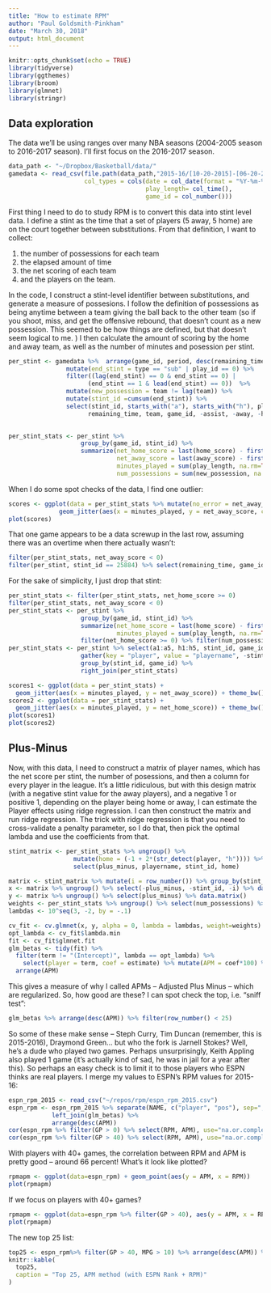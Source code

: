 ```yaml
---
title: "How to estimate RPM"
author: "Paul Goldsmith-Pinkham"
date: "March 30, 2018"
output: html_document
---
```


```r
knitr::opts_chunk$set(echo = TRUE)
library(tidyverse)
library(ggthemes)
library(broom)
library(glmnet)
library(stringr)
```

## Data exploration

The data we'll be using ranges over many NBA seasons (2004-2005 season to 2016-2017 season). I'll first focus on the 2016-2017 season.

```r

data_path <- "~/Dropbox/Basketball/data/"
gamedata <- read_csv(file.path(data_path,"2015-16/[10-20-2015]-[06-20-2016]-combined-stats.csv"),
                     col_types = cols(date = col_date(format = "%Y-%m-%d"),
                                      play_length= col_time(),
                                      game_id = col_number()))
```

First thing I need to do to study RPM is to convert this data into stint level data. 
I define a stint as the time that a set of players (5 away, 5 home) are on the court together between substitutions. 
From that definition, I want to collect:

1. the number of possessions for each team
2. the elapsed amount of time
3. the net scoring of each team
4. and the players on the team.

In the code, I construct a stint-level identifier between substitutions, and generate a measure of possesions. 
I follow the definition of possessions as being anytime between a team giving the ball back to the other team (so if you shoot, miss, and get the offensive rebound, that doesn't count as a new possession. This seemed to be how things are defined, but that doesn't seem logical to me. ) I then calculate the amount of scoring by the home and away team, as well as the number of minutes and posession per stint. 
```r
per_stint <- gamedata %>%  arrange(game_id, period, desc(remaining_time)) %>% 
                mutate(end_stint = type == "sub" | play_id == 0) %>% 
                filter((lag(end_stint) == 0 & end_stint == 0) |
                      (end_stint == 1 & lead(end_stint) == 0))  %>% 
                mutate(new_possession = team != lag(team)) %>%
                mutate(stint_id =cumsum(end_stint)) %>% 
                select(stint_id, starts_with("a"), starts_with("h"), play_length, period, new_possession, 
                      remaining_time, team, game_id, -assist, -away, -home, event_type)
                      

per_stint_stats <- per_stint %>%
                    group_by(game_id, stint_id) %>% 
                    summarize(net_home_score = last(home_score) - first(home_score), 
                              net_away_score = last(away_score) - first(away_score),
                              minutes_played = sum(play_length, na.rm=TRUE), 
                              num_possessions = sum(new_possession, na.rm=TRUE))
```

When I do some spot checks of the data, I find one outlier:
```r
scores <- ggplot(data = per_stint_stats %>% mutate(no_error = net_away_score >= 0)) + 
              geom_jitter(aes(x = minutes_played, y = net_away_score, color=no_error)) + theme_bw()
plot(scores)
```

That one game appears to be a data screwup in the last row, assuming there was an overtime when there actually wasn't:
```r
filter(per_stint_stats, net_away_score < 0)
filter(per_stint, stint_id == 25884) %>% select(remaining_time, game_id, period, event_type, home_score, away_score)
```

For the sake of simplicity, I just drop that stint: 
```r
per_stint_stats <- filter(per_stint_stats, net_home_score >= 0)
filter(per_stint_stats, net_away_score < 0)
per_stint_stats <- per_stint %>%
                    group_by(game_id, stint_id) %>% 
                    summarize(net_home_score = last(home_score) - first(home_score), net_away_score = last(away_score) - first(away_score),
                              minutes_played = sum(play_length, na.rm=TRUE), num_possessions = sum(new_possession, na.rm=TRUE)) %>%
                    filter(net_home_score >= 0) %>% filter(num_possessions != 0)
per_stint_stats <- per_stint %>% select(a1:a5, h1:h5, stint_id, game_id) %>% group_by(stint_id, game_id) %>% filter(row_number()==1) %>%
                    gather(key = "player", value = "playername", -stint_id, -game_id)   %>% 
                    group_by(stint_id, game_id) %>% 
                    right_join(per_stint_stats)
```

```r
scores1 <- ggplot(data = per_stint_stats) + 
  geom_jitter(aes(x = minutes_played, y = net_away_score)) + theme_bw()
scores2 <- ggplot(data = per_stint_stats) + 
  geom_jitter(aes(x = minutes_played, y = net_home_score)) + theme_bw()
plot(scores1)
plot(scores2)
```

## Plus-Minus
Now, with this data, I need to construct a matrix of player names, which has the net score per stint, the number of posessions, and then a column for every player in the league. It's a little ridiculous, but with this design matrix (with a negative stint value for the away players), and a negative 1 or positive 1, depending on the player being home or away, I can estimate the Player effects using ridge regression. I can then construct the matrix and run ridge regression. The trick with ridge regression is that you need to cross-validate a penalty parameter, so I do that, then pick the optimal lambda and use the coefficients from that. 

```r
stint_matrix <- per_stint_stats %>% ungroup() %>% 
                  mutate(home = (-1 + 2*(str_detect(player, "h")))) %>% mutate(plus_minus = (net_home_score-net_away_score)/ num_possessions) %>%
                  select(plus_minus, playername, stint_id, home)

matrix <- stint_matrix %>% mutate(i = row_number()) %>% group_by(stint_id) %>% spread(key = playername, value=home, fill=0)
x <- matrix %>% ungroup() %>% select(-plus_minus, -stint_id, -i) %>% data.matrix()
y <- matrix %>% ungroup() %>% select(plus_minus) %>% data.matrix()
weights <- per_stint_stats %>% ungroup() %>% select(num_possessions) %>% data.matrix()
lambdas <- 10^seq(3, -2, by = -.1)

cv_fit <- cv.glmnet(x, y, alpha = 0, lambda = lambdas, weight=weights)
opt_lambda <- cv_fit$lambda.min
fit <- cv_fit$glmnet.fit
glm_betas <- tidy(fit) %>%
  filter(term != "(Intercept)", lambda == opt_lambda) %>%
    select(player = term, coef = estimate) %>% mutate(APM = coef*100) %>%
  arrange(APM)
```

This gives a measure of why I called APMs -- Adjusted Plus Minus -- which are regularized. So, how good are these? I can spot check the top, i.e. "sniff test":
```r
glm_betas %>% arrange(desc(APM)) %>% filter(row_number() < 25)
```

So some of these make sense -- Steph Curry, Tim Duncan (remember, this is 2015-2016), Draymond Green... but who the fork is Jarnell Stokes? Well, he's a dude who played two games. Perhaps unsurprisingly, Keith Appling also played 1 game (it's actually kind of sad, he was in jail for a year after this). So perhaps an easy check is to limit it to those players who ESPN thinks are real players. I merge my values to ESPN's RPM values for 2015-16:
```r
espn_rpm_2015 <- read_csv("~/repos/rpm/espn_rpm_2015.csv")
espn_rpm <- espn_rpm_2015 %>% separate(NAME, c("player", "pos"), sep=",") %>% 
            left_join(glm_betas) %>%
            arrange(desc(APM))
cor(espn_rpm %>% filter(GP > 0) %>% select(RPM, APM), use="na.or.complete")
cor(espn_rpm %>% filter(GP > 40) %>% select(RPM, APM), use="na.or.complete")
```
With players with 40+ games, the correlation between RPM and APM is pretty good -- around 66 percent! What's it look like plotted?

```r
rpmapm <- ggplot(data=espn_rpm) + geom_point(aes(y = APM, x = RPM))
plot(rpmapm)
```
If we focus on players with 40+ games?
```r
rpmapm <- ggplot(data=espn_rpm %>% filter(GP > 40), aes(y = APM, x = RPM)) + geom_point() + theme_bw()
plot(rpmapm)
```
The new top 25 list:
```r
top25 <- espn_rpm%>% filter(GP > 40, MPG > 10) %>% arrange(desc(APM)) %>% filter(row_number() < 25) %>% select(RK, player, pos, GP, MPG, TEAM, APM, RPM, DRPM, ORPM, WINS  )
knitr::kable(
  top25, 
  caption = "Top 25, APM method (with ESPN Rank + RPM)"
)
```